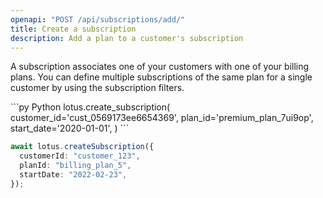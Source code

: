 ```yaml
---
openapi: "POST /api/subscriptions/add/"
title: Create a subscription
description: Add a plan to a customer's subscription
---
```


A subscription associates one of your customers with one of your billing plans. You can define multiple subscriptions of the same plan for a single customer by using the subscription filters.

<CodeGroup>
```py Python
lotus.create_subscription(
  customer_id='cust_0569173ee6654369',
  plan_id='premium_plan_7ui9op',
  start_date='2020-01-01',
)
```

```ts Typescript
await lotus.createSubscription({
  customerId: "customer_123",
  planId: "billing_plan_5",
  startDate: "2022-02-23",
});
```

</CodeGroup>
